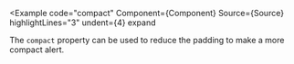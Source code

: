
<Example
  code="compact"
  Component={Component}
  Source={Source}
  highlightLines="3"
  undent={4}
  expand
>
  The `compact` property can be used to reduce the padding to make a more
  compact alert.
</Example>

